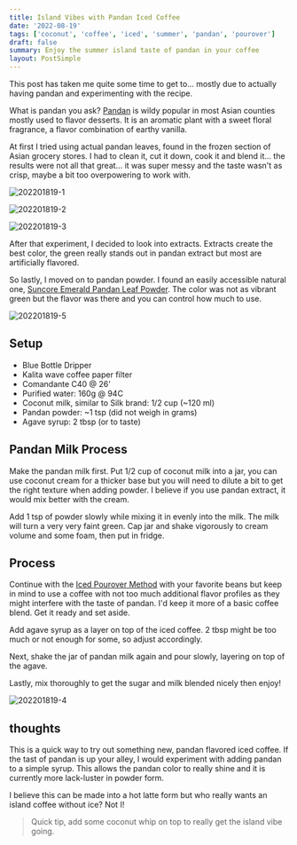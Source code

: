 ```yaml
---
title: Island Vibes with Pandan Iced Coffee
date: '2022-08-19'
tags: ['coconut', 'coffee', 'iced', 'summer', 'pandan', 'pourover']
draft: false
summary: Enjoy the summer island taste of pandan in your coffee
layout: PostSimple
---
```


This post has taken me quite some time to get to... mostly due to actually having pandan and experimenting with the recipe.

What is pandan you ask? [Pandan](https://www.thespruceeats.com/cooking-with-pandan-3217067) is wildy popular in most Asian counties mostly used to flavor desserts. It is an aromatic plant with a sweet floral fragrance, a flavor combination of earthy vanilla.

At first I tried using actual pandan leaves, found in the frozen section of Asian grocery stores. I had to clean it, cut it down, cook it and blend it... the results were not all that great... it was super messy and the taste wasn't as crisp, maybe a bit too overpowering to work with.

![202201819-1](/static/images/20220819-1.png)

![202201819-2](/static/images/20220819-2.png)

![202201819-3](/static/images/20220819-3.png)

After that experiment, I decided to look into extracts. Extracts create the best color, the green really stands out in pandan extract but most are artificially flavored.

So lastly, I moved on to pandan powder. I found an easily accessible natural one, [Suncore Emerald Pandan Leaf Powder](https://amzn.to/3SZ7tiy). The color was not as vibrant green but the flavor was there and you can control how much to use.

![202201819-5](/static/images/20220819-5.png)

## Setup

- Blue Bottle Dripper
- Kalita wave coffee paper filter
- Comandante C40 @ 26'
- Purified water: 160g @ 94C
- Coconut milk, similar to Silk brand: 1/2 cup (~120 ml)
- Pandan powder: ~1 tsp (did not weigh in grams)
- Agave syrup: 2 tbsp (or to taste)

## Pandan Milk Process

Make the pandan milk first. Put 1/2 cup of coconut milk into a jar, you can use coconut cream for a thicker base but you will need to dilute a bit to get the right texture when adding powder. I believe if you use pandan extract, it would mix better with the cream.

Add 1 tsp of powder slowly while mixing it in evenly into the milk. The milk will turn a very very faint green. Cap jar and shake vigorously to cream volume and some foam, then put in fridge.

## Process

Continue with the [Iced Pourover Method](/blog/iced-pour-over) with your favorite beans but keep in mind to use a coffee with not too much additional flavor profiles as they might interfere with the taste of pandan. I'd keep it more of a basic coffee blend. Get it ready and set aside.

Add agave syrup as a layer on top of the iced coffee. 2 tbsp might be too much or not enough for some, so adjust accordingly.

Next, shake the jar of pandan milk again and pour slowly, layering on top of the agave.

Lastly, mix thoroughly to get the sugar and milk blended nicely then enjoy!

![202201819-4](/static/images/20220819-4.png)

## thoughts

This is a quick way to try out something new, pandan flavored iced coffee. If the tast of pandan is up your alley, I would experiment with adding pandan to a simple syrup. This allows the pandan color to really shine and it is currently more lack-luster in powder form.

I believe this can be made into a hot latte form but who really wants an island coffee without ice? Not I!

> Quick tip, add some coconut whip on top to really get the island vibe going.

